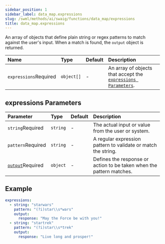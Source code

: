 ```yaml
---
sidebar_position: 1
sidebar_label: data_map.expressions
slug: /swml/methods/ai/swaig/functions/data_map/expressions
title: data_map.expressions
---
```




An array of objects that define plain string or regex patterns
to match against the user's input. When a match is found, the `output` object is returned.

| Name                                                        | Type       | Default | Description                                                                              |
|:------------------------------------------------------------|:-----------|:--------|:-----------------------------------------------------------------------------------------|
| `expressions`<span className="required-arg">Required</span> | `object[]` | -       | An array of objects that accept the [`expressions Parameters`](#expressions-parameters). |



## **expressions Parameters**

| Parameter                                                                       | Type     | Default | Description                                                          |
|:--------------------------------------------------------------------------------|:---------|:--------|:---------------------------------------------------------------------|
| `string`<span className="required-arg">Required</span>                          | `string` | -       | The actual input or value from the user or system.                   |
| `pattern`<span className="required-arg">Required</span>                         | `string` | -       | A regular expression pattern to validate or match the string.        |
| [`output`](./data_map.output.mdx)<span className="required-arg">Required</span> | `object` | -       | Defines the response or action to be taken when the pattern matches. |

## Example

```yaml andJSON
expressions:
  - string: "starwars"
    pattern: "(?i)star\\s*wars"
    output:
      response: "May the Force be with you!"
  - string: "startrek"
    pattern: "(?i)star\\s*trek"
    output:
      response: "Live long and prosper!"
```

